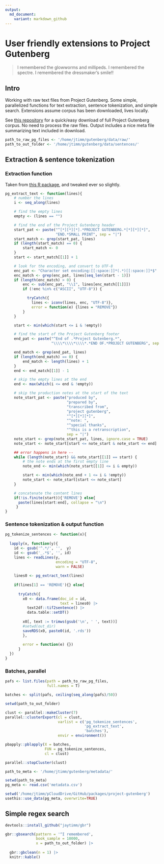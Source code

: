 ```yaml
---
output:
  md_document:
    variant: markdown_github
---
```




# User friendly extensions to Project Gutenberg

> I remembered the glowworms and millipeds. 
I remembered the spectre. 
I remembered the dressmaker's smile!! 


## Intro

Working with raw text files from Project Gutenberg. Some simple, parallelized functions for text extraction, sentence tokenization, and simple search. Extensions assume corpus has been downloaded, lives locally.

See [this repository](https://github.com/pgcorpus/gutenberg) for a quick/easy download of full Project Gutenberg corpus.  No need to process the raw files.  Output includes a nice meta file summarizing text included in download.


```r
path_to_raw_pg_files <- '/home/jtimm/gutenberg/data/raw/'
path_to_out_folder <- '/home/jtimm/gutenberg/data/sentences/'
```




## Extraction & sentence tokenization


### Extraction function

Taken from [this R package](https://github.com/patperry/r-corpus/blob/master/R/gutenberg.R), and tweaked ever so slightly.

```r
pg_extract_text <- function(lines){
    # number the lines
    i <- seq_along(lines)

    # find the empty lines
    empty <- (lines == "")

    # find the end of the Project Gutenberg header
    start_pat <- paste("^[*][*][*].*PROJECT GUTENBERG.*[*][*][*]",
                       "END.*SMALL PRINT", sep = "|")
    start_match <- grep(start_pat, lines)
    if (length(start_match) == 0) {
        start_match <- 0
    }
    start <- start_match[[1]] + 1

    # look for the encoding, and convert to UTF-8
    enc_pat <- "Character set encoding:[[:space:]]*(.*)[[:space:]]*$"
    enc_match <- grep(enc_pat, lines[seq_len(start - 1)])
    if (length(enc_match) > 0) {
        enc <- sub(enc_pat, "\\1", lines[enc_match[[1]]])
        if (!enc %in% c("ASCII", "UTF-8")) {

          tryCatch({
            lines <- iconv(lines, enc, "UTF-8")},
            error = function(e) {lines = "REMOVE"})
        }
    }

    start <- min(which(start <= i & !empty))

    # find the start of the Project Gutenberg footer
    end_pat <- paste("^End of .*Project Gutenberg.*",
                     "\\\\*\\\\*\\\\*.*END OF.*PROJECT GUTENBERG", sep = "|")

    end_match <- grep(end_pat, lines)
    if (length(end_match) == 0) {
        end_match <- length(lines) + 1
    }
    end <- end_match[[1]] - 1

    # skip the empty lines at the end
    end <- max(which(i <= end & !empty))

    # skip the production notes at the start of the text
    note_start_pat <- paste("produced by",
                            "prepared by",
                            "transcribed from",
                            "project gutenberg",
                            "^[*][*][*]",
                            "^note: ",
                            "^special thanks",
                            "^this is a retranscription",
                            sep = "|")
    note_start <- grep(note_start_pat, lines, ignore.case = TRUE)
    note_start <- note_start[start <= note_start & note_start <= end]

    ## error happens in here -- 
    while (length(note_start) && note_start[[1]] == start) {
        # the note ends at the first empty line
        note_end <- min(which(note_start[[1]] <= i & empty))

        start <- min(which(note_end + 1 <= i & !empty))
        note_start <- note_start[start <= note_start]
    }

    # concatenate the content lines
    if(!is.finite(start)){'REMOVE'} else{
      paste(lines[start:end], collapse = "\n")
     }
}
```




### Sentence tokenization & output function

```r
pg_tokenize_sentences <- function(x){
  
  lapply(x, function(y){
    id <- gsub('^.*/', '',  y)
    id <- gsub('_.*$', '', id)
    lines <- readLines(y, 
                       encoding = "UTF-8", 
                       warn = FALSE) 
    
    lines0 <- pg_extract_text(lines)
    
    if(lines[1] == 'REMOVE'){} else{
      
      tryCatch({
        x0 <- data.frame(doc_id = id,
                         text = lines0) |>
          text2df::tif2sentence() |> 
          data.table::setDT()
        
        x0[, text := trimws(gsub('\n', ' ', text))]
        #setwd(out_dir)
        saveRDS(x0, paste0(id, '.rds'))
        },
        
        error = function(e) {})
      }
  })
}
```



### Batches, parallel

```r
pafs <- list.files(path = path_to_raw_pg_files,
                   full.names = T)

batches <- split(pafs, ceiling(seq_along(pafs)/50))

setwd(path_to_out_folder)

clust <- parallel::makeCluster(7)
parallel::clusterExport(cl = clust,
                        varlist = c('pg_tokenize_sentences',
                                    'pg_extract_text',
                                    'batches'),
                        envir = environment())

pbapply::pblapply(X = batches, 
                  FUN = pg_tokenize_sentences, 
                  cl = clust)

parallel::stopCluster(clust)
```


```r
path_to_meta <- '/home/jtimm/gutenberg/metadata/'
```


```r
setwd(path_to_meta)
pg_meta <- read.csv('metadata.csv')
```


```r
setwd('/home/jtimm/pCloudDrive/GitHub/packages/project-gutenberg')
usethis::use_data(pg_meta, overwrite=TRUE)
```



## Simple regex search

```r
devtools::install_github("jaytimm/gbr")
```



```r
gbr::gbsearch(pattern = '^I remembered',
              book_sample = 10000,
              x = path_to_out_folder) |>
  
  gbr::gbclean(n = 1) |>
  knitr::kable()
```



